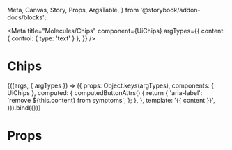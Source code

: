   Meta, Canvas, Story, Props, ArgsTable,
} from '@storybook/addon-docs/blocks';

<Meta
  title="Molecules/Chips"
  component={UiChips}
  argTypes={{
    content: { control: { type: 'text' } },
  }}
/>

# Chips

<Canvas>
  <Story
    name="Common"
    args={{
      content: 'Stomach pain',
    }}
  >
    {((args, { argTypes }) => ({
      props: Object.keys(argTypes),
      components: { UiChips },
      computed: {
        computedButtonAttrs() {
          return {
            'aria-label': `remove ${this.content} from symptoms`,
          };
        },
      },
      template: '<UiChips :button-attrs="computedButtonAttrs">{{ content }}</UiChips>',
    })).bind({})}
  </Story>
</Canvas>

<ArgsTable story='Common' />

# Props

<Props of={UiChips} />
